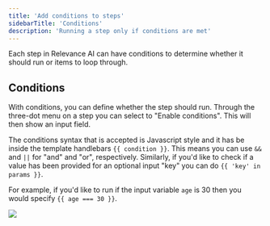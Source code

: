 ```yaml
---
title: 'Add conditions to steps'
sidebarTitle: 'Conditions'
description: 'Running a step only if conditions are met'
---
```


Each step in Relevance AI can have conditions to determine whether it should run or items to loop through.

## Conditions

With conditions, you can define whether the step should run. Through the three-dot menu on a step you can select to "Enable conditions". This will then show an input field.

The conditions syntax that is accepted is Javascript style and it has be inside the template handlebars `{{ condition }}`. This means you can use `&&` and `||` for "and" and "or", respectively. Similarly, if you'd like to check if a value has been provided for an optional input "key" you can do `{{ 'key' in params }}`.

For example, if you'd like to run if the input variable `age` is 30 then you would specify `{{ age === 30 }}`.

<Frame caption="Screenshot of the Conditions input in a step">
  <img src="/images/conditions.png" />
</Frame>